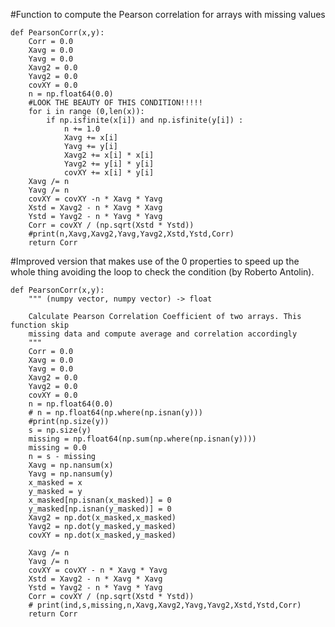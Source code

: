 #Function to compute the Pearson correlation for arrays with missing values

```
def PearsonCorr(x,y):
    Corr = 0.0
    Xavg = 0.0
    Yavg = 0.0
    Xavg2 = 0.0
    Yavg2 = 0.0
    covXY = 0.0
    n = np.float64(0.0)
    #LOOK THE BEAUTY OF THIS CONDITION!!!!!
    for i in range (0,len(x)):
        if np.isfinite(x[i]) and np.isfinite(y[i]) :
            n += 1.0
            Xavg += x[i]
            Yavg += y[i]
            Xavg2 += x[i] * x[i]
            Yavg2 += y[i] * y[i]
            covXY += x[i] * y[i]
    Xavg /= n
    Yavg /= n
    covXY = covXY -n * Xavg * Yavg
    Xstd = Xavg2 - n * Xavg * Xavg
    Ystd = Yavg2 - n * Yavg * Yavg
    Corr = covXY / (np.sqrt(Xstd * Ystd))
    #print(n,Xavg,Xavg2,Yavg,Yavg2,Xstd,Ystd,Corr)
    return Corr
```




#Improved version that makes use of the 0 properties to speed up the whole thing avoiding the loop to check the condition (by Roberto Antolin).

```
def PearsonCorr(x,y):
    """ (numpy vector, numpy vector) -> float

    Calculate Pearson Correlation Coefficient of two arrays. This function skip
    missing data and compute average and correlation accordingly
    """
    Corr = 0.0
    Xavg = 0.0
    Yavg = 0.0
    Xavg2 = 0.0
    Yavg2 = 0.0
    covXY = 0.0
    n = np.float64(0.0)
    # n = np.float64(np.where(np.isnan(y)))
    #print(np.size(y))
    s = np.size(y)
    missing = np.float64(np.sum(np.where(np.isnan(y))))
    missing = 0.0
    n = s - missing
    Xavg = np.nansum(x)
    Yavg = np.nansum(y)
    x_masked = x
    y_masked = y
    x_masked[np.isnan(x_masked)] = 0
    y_masked[np.isnan(y_masked)] = 0
    Xavg2 = np.dot(x_masked,x_masked)
    Yavg2 = np.dot(y_masked,y_masked)
    covXY = np.dot(x_masked,y_masked)

    Xavg /= n
    Yavg /= n
    covXY = covXY - n * Xavg * Yavg
    Xstd = Xavg2 - n * Xavg * Xavg
    Ystd = Yavg2 - n * Yavg * Yavg
    Corr = covXY / (np.sqrt(Xstd * Ystd))
    # print(ind,s,missing,n,Xavg,Xavg2,Yavg,Yavg2,Xstd,Ystd,Corr)
    return Corr
```
  
